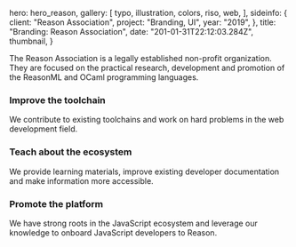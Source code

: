 





  hero: hero_reason,
  gallery: [
    typo,
    illustration,
    colors,
    riso,
    web,
  ],
  sideinfo: {
    client: "Reason Association",
    project: "Branding, UI",
    year: "2019",
  },
  title: "Branding: Reason Association",
  date: "201-01-31T22:12:03.284Z",
  thumbnail,
}

The Reason Association is a legally established non-profit organization. 
They are focused on the practical research, development and promotion of the 
ReasonML and OCaml programming languages.

### Improve the toolchain

We contribute to existing toolchains and work on hard problems in the web development field.

### Teach about the ecosystem

We provide learning materials, improve existing developer documentation and make information more accessible.

### Promote the platform

We have strong roots in the JavaScript ecosystem and leverage our knowledge to onboard JavaScript developers to Reason.